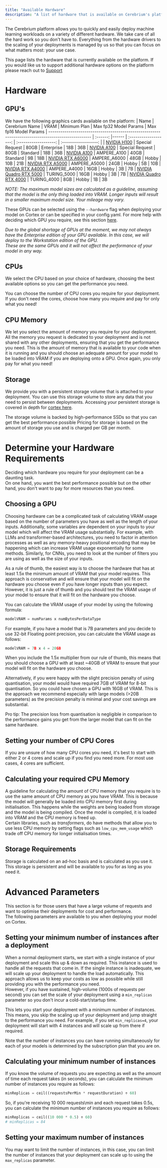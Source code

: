 ```yaml
---
title: "Available Hardware"
description: "A list of hardware that is available on Cerebrium's platform."
---
```


The Cerebrium platform allows you to quickly and easily deploy machine learning workloads on a variety of different hardware.
We take care of all the hard work so you don't have to. Everything from the hardware drivers to the scaling of your deployments is managed by us so that you can focus on what matters most: your use case.

This page lists the hardware that is currently available on the platform. If you would like us to support additional hardware options on the platform please reach out to [Support](mailto:support@cerebrium.ai)

# Hardware

## GPU's

We have the following graphics cards available on the platform:
| Name | Cerebrium Name | VRAM | Minimum Plan | Max fp32 Model Params | Max fp16 Model Params
| --------------------------------------------------------------------------------------------------- | :------: |------ | :-------------------: | :-------------------: | :------------------: |
| [NVIDIA H100](https://www.nvidia.com/en-us/data-center/h100/) | Special Request | 80GB | Enterprise | 18B | 36B
| [NVIDIA A100](https://www.nvidia.com/en-us/data-center/a100/) | Special Request | 80GB | Standard | 18B | 36B
| [NVIDIA A100](https://www.nvidia.com/en-us/data-center/a100/) | AMPERE_A100 | 40GB | Standard | 9B | 18B
| [NVIDIA RTX A6000](https://www.nvidia.com/en-us/design-visualization/rtx-a6000/) | AMPERE_A6000 | 48GB | Hobby | 10B | 21B
| [NVIDIA RTX A5000](https://www.nvidia.com/en-us/design-visualization/rtx-a5000/) | AMPERE_A5000 | 24GB | Hobby | 5B | 10B
| [NVIDIA RTX A4000](https://www.nvidia.com/en-us/design-visualization/rtx-a4000/) | AMPERE_A4000 | 16GB | Hobby | 3B | 7B
| [NVIDIA Quadro RTX 5000](https://www.nvidia.com/content/dam/en-zz/Solutions/design-visualization/quadro-product-literature/quadro-rtx-5000-data-sheet-us-nvidia-704120-r4-web.pdf) | TURING_5000 | 16GB | Hobby | 3B | 7B
| [NVIDIA Quadro RTX 4000](https://www.nvidia.com/content/dam/en-zz/Solutions/design-visualization/quadro-product-literature/quadro-rtx-4000-datasheet-us-nvidia-1060942-r2-web.pdf) | TURING_4000 | 8GB | Hobby | 1B | 3B

_NOTE: The maximum model sizes are calculated as a guideline, assuming that the model is the only thing loaded into VRAM. Longer inputs will result in a smaller maximum model size. Your mileage may vary._

These GPUs can be selected using the `--hardware` flag when deploying your model on Cortex or can be specified in your config.yaml.
For more help with deciding which GPU you require, see this section [here](#choosing-a-gpu).

_Due to the global shortage of GPUs at the moment, we may not always have the Enterprise edition of your GPU available. In this case, we will deploy to the Workstation edition of the GPU._  
_These are the same GPUs and it will not affect the performance of your model in any way._

## CPUs

We select the CPU based on your choice of hardware, choosing the best available options so you can get the performance you need.

You can choose the number of CPU cores you require for your deployment. If you don't need the cores, choose how many you require and pay for only what you need!

## CPU Memory

We let you select the amount of memory you require for your deployment.  
All the memory you request is dedicated to your deployment and is not shared with any other deployments, ensuring that you get the performance you need.
This is the amount of memory that is available to your code when it is running and you should choose an adequate amount for your model to be loaded into VRAM if you are deploying onto a GPU.
Once again, you only pay for what you need!

## Storage

We provide you with a persistent storage volume that is attached to your deployment.
You can use this storage volume to store any data that you need to persist between deployments. Accessing your persistent storage is covered in depth for [cortex here](./cerebrium/data-sharing-storage/persistent-storage).

The storage volume is backed by high-performance SSDs so that you can get the best performance possible
Pricing for storage is based on the amount of storage you use and is charged per GB per month.

# Determine your Hardware Requirements

Deciding which hardware you require for your deployment can be a daunting task.  
On one hand, you want the best performance possible but on the other hand, you don't want to pay for more resources than you need.

## Choosing a GPU

Choosing hardware can be a complicated task of calculating VRAM usage based on the number of parameters you have as well as the length of your inputs. Additionally, some variables are dependent on your inputs to your model which will affect the VRAM usage substantially. For example, with LLMs and transformer-based architectures, you need to factor in attention processes as well as any memory-heavy positional encoding that may be happening which can increase VRAM usage exponentially for some methods. Similarly, for CNNs, you need to look at the number of filters you are using as well as the size of your inputs.

As a rule of thumb, the easiest way is to choose the hardware that has at least 1.5x the minimum amount of VRAM that your model requires.
This approach is conservative and will ensure that your model will fit on the hardware you choose even if you have longer inputs than you expect. However, it is just a rule of thumb and you should test the VRAM usage of your model to ensure that it will fit on the hardware you choose.

You can calculate the VRAM usage of your model by using the following formula:

```python
modelVRAM = numParams x numBytesPerDataType
```

For example, if you have a model that is 7B parameters and you decide to use 32-bit Floating point precision, you can calculate the VRAM usage as follows:

```python
modelVRAM = 7B x 4 = 28GB
```

When you include the 1.5x multiplier from our rule of thumb, this means that you should choose a GPU with at least ~40GB of VRAM to ensure that your model will fit on the hardware you choose.

Alternatively, if you were happy with the slight precision penalty of using quantisation, your model would have required 7GB of VRAM for 8-bit quantisation. So you could have chosen a GPU with 16GB of VRAM. This is the approach we recommend especially with large models (>20B parameters) as the precision penalty is minimal and your cost savings are substantial.

<Note>
  Pro tip: The precision loss from quantisation is negligible in comparison to
  the performance gains you get from the larger model that can fit on the same
  hardware.
</Note>

## Setting your number of CPU Cores

If you are unsure of how many CPU cores you need, it's best to start with either 2 or 4 cores and scale up if you find you need more. For most use cases, 4 cores are sufficient.

## Calculating your required CPU Memory

A guideline for calculating the amount of CPU memory that you require is to use the same amount of CPU memory as you have VRAM. This is because the model will generally be loaded into CPU memory first during initialisation. This happens while the weights are being loaded from storage and the model is being compiled. Once the model is compiled, it is loaded into VRAM and the CPU memory is freed up.  
Certain libraries, such as _transformers_, do have methods that allow you to use less CPU memory by setting flags such as `low_cpu_mem_usage` which trade off CPU memory for longer initialisation times.

## Storage Requirements

Storage is calculated on an ad-hoc basis and is calculated as you use it.  
This storage is persistent and will be available to you for as long as you need it.

# Advanced Parameters

This section is for those users that have a large volume of requests and want to optimise their deployments for cost and performance.  
The following parameters are available to you when deploying your model on Cortex.

## Setting your minimum number of instances after a deployment

When a normal deployment starts, we start with a single instance of your deployment and scale this up & down as required. This instance is used to handle all the requests that come in. If the single instance is inadequate, we will scale up your deployment to handle the load automatically.
This approach allows us to keep your costs as low as possible while still providing you with the performance you need.  
However, if you have sustained, high-volume (1000s of requests per second) you can set the scale of your deployment using a `min_replicas` parameter so you don't incur a cold-start/startup time.

This lets you start your deployment with a minimum number of instances. This means, you skip the scaling up of your deployment and jump straight to the performance you need.
For example, if you set `min_replicas=4`, your deployment will start with 4 instances and will scale up from there if required.

Note that the number of instances you can have running simultaneously for each of your models is determined by the subscription plan that you are on.

## Calculating your minimum number of instances

If you know the volume of requests you are expecting as well as the amount of time each request takes (in seconds), you can calculate the minimum number of instances you require as follows:

```python
minReplicas = ceil((requestsPerMin * requestDuration) ÷ 60)
```

So, if you're receiving 10 000 requests\min and each request takes 0.5s, you can calculate the minimum number of instances you require as follows:

```python
minReplicas = ceil((10 000 * 0.5) ÷ 60)
# minReplicas = 84
```

## Setting your maximum number of instances

You may want to limit the number of instances, in this case, you can limit the number of instances that your deployment can scale up to using the `max_replicas` parameter.
